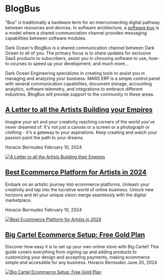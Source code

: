 # **BlogBus**

"Bus" is traditionally a hardware term for an interconnecting digital pathway between resources and devices. In software architecture, a [software bus](https://learn.microsoft.com/en-us/azure/service-bus-messaging/service-bus-messaging-overview) is a model where a shared communciation channel provides messaging capabilities between software modules.

Dark Ocean's BlogBus is a shared communication channel between Dark Ocean to all of you. The primary focus is to share updates for exclusive SaaS products to subscribers, assist you in choosing software to use, how-to courses to speed up your development, and much more...

Dark Ocean Engineering specializes in creating tools to assist you in managing and analyzing your business. MARS ERP is a simple control panel with several communication capabilities, document storage, accounting analytics, software telemetry, and integrations to embrace different industries. BlogBus will provide support to the community in these areas.

## [**A Letter to all the Artists Building your Empires**](https://blog.darkoceantech.com/a-letter-to-all-the-artists-building-your-empires.html)

Imagine your art and your creativity reaching corners of the world you've never dreamed of. It's not just a canvas or a screen or a photograph or clothing - it's a gateway to your aspirations. Keep creating and watch your passion paint the path to your dreams.

Horacio Bermudez February 10, 2024

[![A Letter to all the Artists Building their Empires](/blogbus/letter-to-artist.jpeg "A Letter to all the Artists Building their Empires")](https://blog.darkoceantech.com/a-letter-to-all-the-artists-building-your-empires.html)

## [**Best Ecommerce Platform for Artists in 2024**](https://blog.darkoceantech.com/best-ecommerce-platform-for-artists.html)

Embark on an artistic journey into ecommerce platforms. Unleash your creativity and tap into the lucrative world of online business. Unlock new horizons and let your unique vision merge seamlessly with the digital marketplace.

Horacio Bermudez February 10, 2024

[![Best Ecommerce Platform for Artists in 2024](/blogbus/ecommerce-art.jpeg "Best Ecommerce Platform for Artists in 2024")](https://blog.darkoceantech.com/best-ecommerce-platform-for-artists.html)

## [**Big Cartel Ecommerce Setup: Free Gold Plan**](https://blog.darkoceantech.com/big-cartel-ecommerce-setup-free-gold-plan.html)

Discover how easy it is to set up your own online store with Big Cartel! This guide covers everything from signing up and adding products to customizing your design and accepting payments, making ecommerce simple and accessible for any business.
Horacio Bermudez June 20, 2024

[![Big Cartel Ecommerce Setup: Free Gold Plan](/blogbus/big-cartel-account.pngg "Big Cartel Ecommerce Setup: Free Gold Plan")](https://blog.darkoceantech.com/big-cartel-ecommerce-setup-free-gold-plan.html)